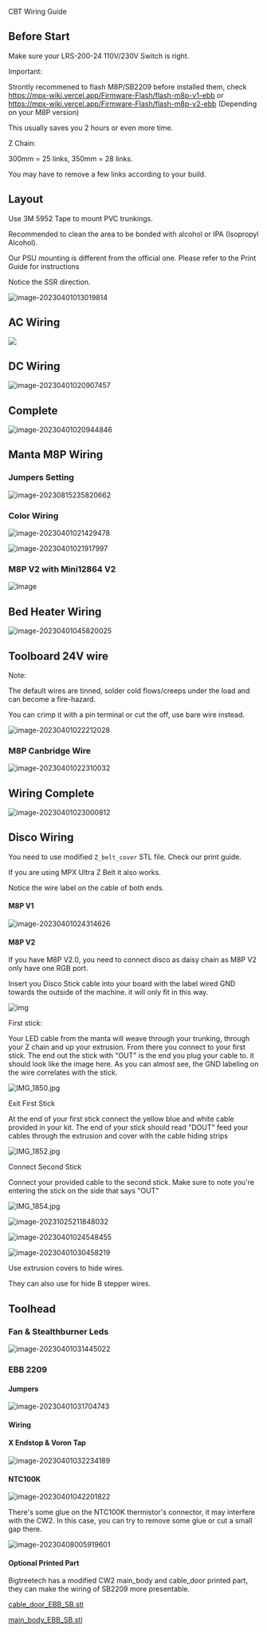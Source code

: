 CBT Wiring Guide


## Before Start

<Callout type="info">
  Make sure your LRS-200-24 110V/230V Switch is right.
</Callout>

<Callout type="info">

Important:

Strontly recommened to flash M8P/SB2209 before installed them, check https://mpx-wiki.vercel.app/Firmware-Flash/flash-m8p-v1-ebb or https://mpx-wiki.vercel.app/Firmware-Flash/flash-m8p-v2-ebb  (Depending on your M8P version)

This usually saves you 2 hours or even more time.

</Callout>





Z Chain:

300mm = 25 links, 350mm = 28 links.

You may have to remove a few links according to your build.

##  Layout

Use 3M 5952 Tape to mount PVC trunkings. 



<Callout type="info">

Recommended to clean the area to be bonded with alcohol or IPA (Isopropyl Alcohol). 

Our PSU mounting is different from the official one. Please refer to the Print Guide for instructions

Notice the SSR direction. 

</Callout>






![image-20230401013019814](https://img.mpx.wiki/i/2023/12/30/658f10f939afc.webp)

## AC Wiring



![](https://img.mpx.wiki/i/2023/12/30/658f10fe3a758.webp)



## DC Wiring

![image-20230401020907457](https://img.mpx.wiki/i/2023/12/30/658f110a7c498.webp)

## Complete

![image-20230401020944846](https://img.mpx.wiki/i/2023/12/30/658f110da2b66.webp)

## Manta M8P Wiring

### Jumpers Setting

![image-20230815235820662](https://img.mpx.wiki/i/2023/12/30/658f11103e1f9.webp)



### Color Wiring

![image-20230401021429478](https://img.mpx.wiki/i/2023/12/30/658f111000f71.webp)

![image-20230401021917997](https://img.mpx.wiki/i/2023/12/30/658f111331c37.webp)



### M8P V2 with Mini12864 V2

![Image](https://img.mpx.wiki/i/2023/12/30/658f120b4af2b.webp)

## Bed Heater Wiring

![image-20230401045820025](https://img.mpx.wiki/i/2023/12/30/658f11179c190.webp)

## Toolboard 24V wire 

<Callout type="warning">

Note:

The default wires are tinned, solder cold flows/creeps under the load and can become a fire-hazard.

You can crimp it with a pin terminal or cut the off, use bare wire instead. 

</Callout>



![image-20230401022212028](https://img.mpx.wiki/i/2023/12/30/658f1117c5818.webp)



### M8P Canbridge Wire

![image-20230401022310032](https://img.mpx.wiki/i/2023/12/30/658f1133b0049.webp)

## Wiring Complete

![image-20230401023000812](https://img.mpx.wiki/i/2023/12/30/658f11230574a.webp)

## Disco Wiring

<Callout type="info">

You need to use modified `Z_belt_cover` STL file. Check our print guide.

If you are using MPX Ultra Z Belt it also works.

</Callout>

<Callout type="info">

Notice the wire label on the cable of both ends.

</Callout>



#### M8P V1

![image-20230401024314626](https://img.mpx.wiki/i/2023/12/30/658f112aa580b.webp)


#### M8P V2
<Callout type="info">

If you have M8P V2.0, you need to connect disco as daisy chain as M8P V2 only have one RGB port.

</Callout>

Insert you Disco Stick cable into your board with the label wired GND towards the outside of the machine. it will only fit in this way.

![img](https://img.mpx.wiki/i/2024/01/16/65a6a0ffaa6dd.webp)

First stick:

Your LED cable from the manta will weave through your trunking, through your Z chain and up your extrusion. From there you connect to your first stick. The end out the stick with "OUT" is the end you plug your cable to. it should look like the image here. As you can almost see, the GND labeling on the wire correlates with the stick.

![IMG_1850.jpg](https://img.mpx.wiki/i/2024/01/16/65a6a11f98510.webp)

Exit First Stick

At the end of your first stick connect the yellow blue and white cable provided in your kit. The end of your stick should read "DOUT" feed your cables through the extrusion and cover with the cable hiding strips

![IMG_1852.jpg](https://img.mpx.wiki/i/2024/01/16/65a6a140b2df4.webp)

Connect Second Stick

Connect your provided cable to the second stick. Make sure to note you're entering the stick on the side that says "OUT"

![IMG_1854.jpg](https://img.mpx.wiki/i/2024/01/16/65a6a1651fcb3.webp)

![image-20231025211848032](https://img.mpx.wiki/i/2023/12/30/658f11327db8d.webp)

![image-20230401024548455](https://img.mpx.wiki/i/2023/12/30/658f1138e0844.webp)

![image-20230401030458219](https://img.mpx.wiki/i/2023/12/30/658f11368e49d.webp)

<Callout type="info">

Use extrusion covers to hide wires. 

They can also use for hide B stepper wires. 

</Callout>

## Toolhead

### Fan &amp; Stealthburner Leds

![image-20230401031445022](https://img.mpx.wiki/i/2023/12/30/658f113b86dd6.webp)

### EBB 2209 

#### Jumpers

![image-20230401031704743](https://img.mpx.wiki/i/2023/12/30/658f113adb6ce.webp)

#### Wiring 

#### X Endstop &amp; Voron Tap

![image-20230401032234189](https://img.mpx.wiki/i/2023/12/30/658f113c34253.webp)

#### NTC100K



![image-20230401042201822](https://img.mpx.wiki/i/2023/12/30/658f114225302.webp)

There's some glue on the NTC100K thermistor's connector, it may interfere with the CW2.
In this case, you can try to remove some glue or cut a small gap there.

![image-20230408005919601](https://img.mpx.wiki/i/2023/12/30/658f1143bf79a.webp)

#### Optional Printed Part

Bigtreetech has a modified CW2 main_body and cable_door printed part, they can make the wiring of SB2209 more presentable.

[cable_door_EBB_SB.stl](https://github.com/bigtreetech/EBB/blob/master/EBB%20SB2240_2209%20CAN/Custom%20Printed%20Parts/cable_door_EBB_SB.stl)

[main_body_EBB_SB.stl](https://github.com/bigtreetech/EBB/blob/master/EBB%20SB2240_2209%20CAN/Custom%20Printed%20Parts/main_body_EBB_SB.stl)